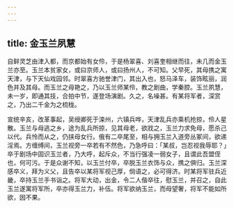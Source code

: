 ```yaml
---
---
---
```

title: 金玉兰夙慧
---



自鲜灵芝由津入都，而京都始有女伶，于是杨翠喜、刘喜奎相继而往，未几而金玉兰亦至。玉兰本贫家女，或曰京师人，或曰扬州人，不可知。父早死，其母携之寓天津，与下天仙戏园邻。时翠喜方驰誉津门，其出入也，怒马泽车，装饰眩丽，润色并及其母。而玉兰之母艳之，乃以玉兰师某伶，教之剧曲，学秦腔。玉兰夙慧，未一岁，即通其技，合拍中节，遂登场演剧。久之，名噪甚。有某将军者，深赏之，乃出二千金为之梳栊。

宣统辛亥，改革事起，吴绶卿死于滦州，六镇兵哗，天津乱兵亦乘机抢掠，伶人星散。玉兰与母逃之乡，途为乱兵所掠，见其母老，欲戕之，玉兰力求免母，愿杀己以代。兵怜而从之，仍挟母女行。俄有二卒尾至，相与拥玉兰入道旁丛冢间，欲递淫焉。方缠缚间，玉兰视旁一卒若有不然色，乃急呼曰：「某叔，岂忍视我辱耶？」卒于剧场中固识玉兰者，乃大呼，起斥众，不当行强凌一弱女子，且谓此吾盟侄也，何可污。于是众谢不知，以玉兰付卒，卒脱玉兰衣饰与众，携之俱归。玉兰深感卒义，拜为义父，且告卒以某将军视己厚，倘语之，必可得济。时某将军驻兵近畿，卒持玉兰手书诣之。将军大动，出金，令二人偕卒往，慰玉兰，并召之，自此玉兰遂寓将军所，卒亦得玉兰力，补伍。将军欲纳玉兰，而母望奢，将军不能如所欲，因不果。